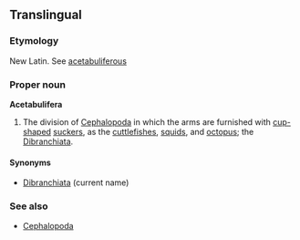 ==Translingual==

===Etymology===
New Latin.  See [[acetabuliferous]]

===Proper noun===
'''Acetabulifera'''

# {{context|zoology|archaic}} The division of [[Cephalopoda]] in which the arms are furnished with [[cup-shaped]] [[suckers]], as the [[cuttlefishes]], [[squids]], and [[octopus]]; the [[Dibranchiata]].

====Synonyms====
*[[Dibranchiata]] (current name)

===See also===
*[[Cephalopoda]]